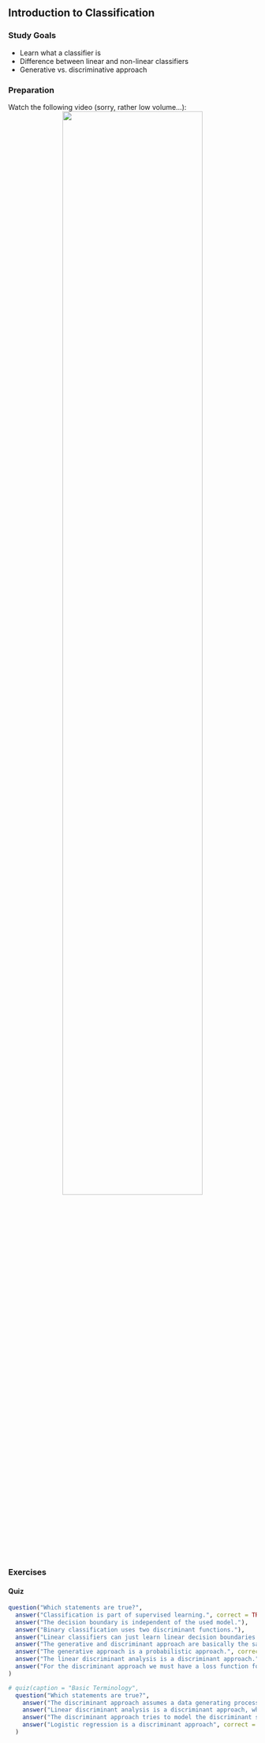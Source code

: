 ## Introduction to Classification

### Study Goals

- Learn what a classifier is
- Difference between linear and non-linear classifiers
- Generative vs. discriminative approach

### Preparation

Watch the following video (sorry, rather low volume...):
<center>
![](https://www.youtube.com/watch?v=T2Zc_n_E9o4&t=0s&index=2&list=PLMyWaJl2LoXxjj3A-nctKtkG5xJqrdFMU){width="75%"}
</center>

### Exercises

#### Quiz

```r
question("Which statements are true?",
  answer("Classification is part of supervised learning.", correct = TRUE),
  answer("The decision boundary is independent of the used model."),
  answer("Binary classification uses two discriminant functions."),
  answer("Linear classifiers can just learn linear decision boundaries."),
  answer("The generative and discriminant approach are basically the same."),
  answer("The generative approach is a probabilistic approach.", correct = TRUE),
  answer("The linear discriminant analysis is a discriminant approach."),
  answer("For the discriminant approach we must have a loss function for minimization.", correct = TRUE)
)
```

```r
# quiz(caption = "Basic Terminology",
  question("Which statements are true?",
    answer("The discriminant approach assumes a data generating process, in which the data have different distributions, depending on the class. The generative approach attempts to minimize a loss function."),
    answer("Linear discriminant analysis is a discriminant approach, while Quadratic discriminant analysis is not."),
    answer("The discriminant approach tries to model the discriminant score function directly.", correct = TRUE),
    answer("Logistic regression is a discriminant approach", correct = TRUE)
  )
```

